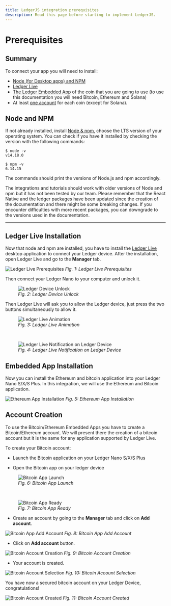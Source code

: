 ```yaml
---
title: LedgerJS integration prerequisites
description: Read this page before starting to implement LedgerJS.
---
```



# Prerequisites

## Summary

To connect your app you will need to install:
- [Node (for Desktop apps) and NPM](#node-and-npm)
- [Ledger Live](#ledger-live-installation)
- [The Ledger Embedded App](#embedded-app-installation) of the coin that you are going to use (to use this documentation you will need Bitcoin, Ethereum and Solana)
- At least [one account](#account-creation) for each coin (except for Solana).

## Node and NPM

If not already installed, install <a href="https://nodejs.org/en/download/">Node & npm</a>, choose the LTS version of your operating system. You can check if you have it installed by checking the version with the following commands:

```
$ node -v
v14.18.0

$ npm -v
6.14.15
```

The commands should print the versions of Node.js and npm accordingly.

<Callout type="info" emoji="👉">
  The integrations and tutorials should work with older versions of Node and npm but it has not been tested by our team.
</Callout>


<Callout type="warning" emoji="⚠️">
  Please remember that the React Native and the ledger packages have been updated since the creation of the documentation and there might be some breaking changes. If you encounter difficulties with more recent packages, you can downgrade to the versions used in the documentation.
</Callout>

---------------------------------
## Ledger Live Installation

Now that node and npm are installed, you have to install the [Ledger Live](https://www.ledger.com/ledger-live) desktop application to connect your Ledger device.
After the installation, open Ledger Live and go to the **Manager** tab.

![Ledger Live Prerequisites](/connectivity/ledgerlivetabs.png)
*Fig. 1: Ledger Live Prerequisites*

Then connect your Ledger Nano to your computer and unlock it.

<div className="center">
  <figure>
    <img src="/connectivity/ledgerCodePin.jpg" alt="Ledger Device Unlock"/>
    <figcaption><i>Fig. 2: Ledger Device Unlock</i></figcaption>
  </figure>
</div>

Then Ledger Live will ask you to allow the Ledger device, just press the two buttons simultaneously to allow it.

<div className="center">
  <figure>
    <img src="/connectivity/ledgerConnect.png" alt="Ledger Live Animation"/>
    <figcaption><i>Fig. 3: Ledger Live Animation</i></figcaption>
  </figure>
</div>
<br/>
<div className="center">
  <figure>
    <img src="/connectivity/ledgerAllow.jpg" alt="Ledger Live Notification on Ledger Device"/>
    <figcaption><i>Fig. 4: Ledger Live Notification on Ledger Device</i></figcaption>
  </figure>
</div>

## Embedded App Installation

Now you can install the Ethereum and bitcoin application into your Ledger Nano S/X/S Plus.
In this integration, we will use the Ethereum and Bitcoin application.

![Ethereum App Installation](/connectivity/ethereumInstallation.png)
*Fig. 5: Ethereum App Installation*


## Account Creation

To use the Bitcoin/Ethereum Embedded Apps you have to create a Bitcoin/Ethereum account.
We will present there the creation of a bitcoin account but it is the same for any application supported by Ledger Live.


To create your Bitcoin account:

- Launch the Bitcoin application on your Ledger Nano S/X/S Plus

- Open the Bitcoin app on your ledger device


<div className="center">
  <figure>
    <img src="/connectivity/ledgerBtc.jpg" alt="Bitcoin App Launch"/>
    <figcaption><i>Fig. 6: Bitcoin App Launch</i></figcaption>
  </figure>
</div>
<br/>
<div className="center">
  <figure>
    <img src="/connectivity/ledgerReady.jpg" alt="Bitcoin App Ready"/>
    <figcaption><i>Fig. 7: Bitcoin App Ready</i></figcaption>
  </figure>
</div>


- Create an account by going to the **Manager** tab and click on **Add account**.

![Bitcoin App Add Account](/connectivity/bitcoinInstalled.png)
*Fig. 8: Bitcoin App Add Account*


- Click on **Add account** button.

![Bitcoin Account Creation](/connectivity/step1account.png)
*Fig. 9: Bitcoin Account Creation*


- Your account is created.

![Bitcoin Account Selection](/connectivity/step2account.png)
*Fig. 10: Bitcoin Account Selection*


You have now a secured bitcoin account on your Ledger Device, congratulations!

![Bitcoin Account Created](/connectivity/step3account.png)
*Fig. 11: Bitcoin Account Created*
